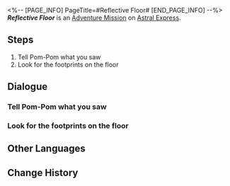 <%-- [PAGE_INFO]
PageTitle=#Reflective Floor#
[END_PAGE_INFO] --%>
{{Stub|Dialogue.}}
{{Mission Infobox
|id            = 4050023
|title         = 
|image         = <!--Mission Reflective Floor.png-->
|type          = Adventure
|event_name    = 
|chapter       = 
|requirements  = 
|summary       = <!--official mission summary from Fate's Atlas-->
|characters    = Pom-Pom; Trailblazer
|startLocation = [[Astral Express]] - [[Parlor Car]]
|world         = Astral Express
|area          = Parlor Car
|prev          = 
|next          = 
|exp           = 
|credits       = 8000
|stellarJade   = 
|other         = {{Card List|Sparse Aether*2; Eye of Lightning*1}}
}}
'''''Reflective Floor''''' is an [[Adventure Mission]] on [[Astral Express]].

==Steps==
# Tell Pom-Pom what you saw
# Look for the footprints on the floor

<!--
==Gameplay Notes==

--><!--
==Trial Character==

-->
==Dialogue==
{{Stub Dialogue}}
{{Dialogue Start}}
:{{tx}}
{{Dialogue End}}

===Tell Pom-Pom what you saw===
{{Mission Description|type=adventure|location=Parlor Car|update|You check the floor. The footprints incident is just a misunderstanding, so time to tell Pom-Pom that.}}
{{Dialogue Start}}
:{{tx}}
{{Dialogue End}}

===Look for the footprints on the floor===
{{Mission Description|type=adventure|location=<!--to be added-->|update|Pom-Pom thought you dirtied the floor. Go check the floor and see if there are footprints all over it.}}
{{Dialogue Start}}
:{{tx}}
{{Dialogue End}}

==Other Languages==
{{Other Languages
|en   = Reflective Floor
|zhs  = 反光地板
|zht  = 反光地板
|ja   = 光を反射する床
|ko   = 반사 바닥
|es   = Suelo reflectante
|fr   = Sol réfléchissant
|ru   = Сияющий пол
|th   = พื้นสะท้อนแสง
|vi   = Sàn Nhà Phản Quang
|de   = Reflektierender Boden
|id   = Lantai Reflektif
|pt   = Piso Refletor
}}

==Change History==
{{Change History|1.0}}
